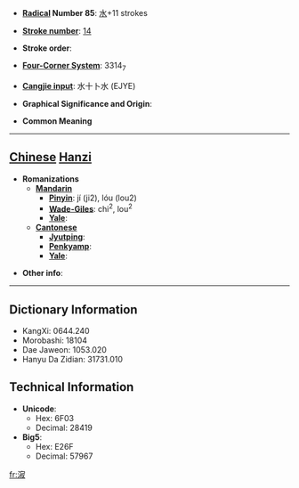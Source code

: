 * '''[[Wiktionary:Chinese radical index| Radical]] Number 85''': [[Wiktionary:Chinese radical index 水|水]]+11 strokes

* '''[[Wiktionary:Chinese total strokes index|Stroke number]]''': [[Wiktionary:Chinese total strokes index 14|14]]

* '''Stroke order''': 

* '''[[Wiktionary:Chinese four corner index|Four-Corner System]]''': 3314<sub>7</sub>

* '''[[Wiktionary:Chinese Cangjie index|Cangjie input]]''': 水十卜水 (EJYE)

* '''Graphical Significance and Origin''': 

* '''Common Meaning'''

----

== [[Chinese]] [[Hanzi]] ==

* '''Romanizations'''
** '''[[Mandarin]]'''
*** '''[[Pinyin]]''': jí (ji2), lóu (lou2)
*** '''[[Wade-Giles]]''': chi<sup>2</sup>, lou<sup>2</sup>
*** '''[[Yale]]''': 
** '''[[Cantonese]]'''
*** '''[[Jyutping]]''':
*** '''[[Penkyamp]]''': 
*** '''[[Yale]]''': 

* '''Other info''': 

----

== Dictionary Information ==

* KangXi: 0644.240
* Morobashi: 18104
* Dae Jaweon: 1053.020
* Hanyu Da Zidian: 31731.010

== Technical Information ==

* '''Unicode''':
** Hex: 6F03
** Decimal: 28419
* '''Big5''':
** Hex: E26F
** Decimal: 57967

[[fr:漃]]